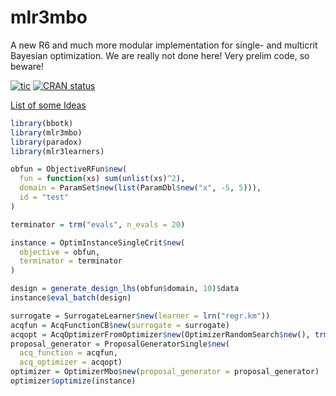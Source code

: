 # mlr3mbo

A new R6 and much more modular implementation for single- and multicrit Bayesian optimization.
We are really not done here! Very prelim code, so beware!

<!-- badges: start -->
[![tic](https://github.com/mlr-org/mlr3mbo/workflows/tic/badge.svg?branch=master)](https://github.com/mlr-org/mlr3mbo/actions)
[![CRAN status](https://www.r-pkg.org/badges/version/mlr3mbo)](https://cran.r-project.org/package=mlr3mbo)
<!-- badges: end -->

[List of some Ideas](https://github.com/mb706/okmbo/tree/master/todo-files)

```r
library(bbotk)
library(mlr3mbo)
library(paradox)
library(mlr3learners)

obfun = ObjectiveRFun$new(
  fun = function(xs) sum(unlist(xs)^2),
  domain = ParamSet$new(list(ParamDbl$new("x", -5, 5))),
  id = "test"
)

terminator = trm("evals", n_evals = 20)

instance = OptimInstanceSingleCrit$new(
  objective = obfun, 
  terminator = terminator
)

design = generate_design_lhs(obfun$domain, 10)$data
instance$eval_batch(design)

surrogate = SurrogateLearner$new(learner = lrn("regr.km"))
acqfun = AcqFunctionCB$new(surrogate = surrogate)
acqopt = AcqOptimizerFromOptimizer$new(OptimizerRandomSearch$new(), trm("evals", n_evals = 1000))
proposal_generator = ProposalGeneratorSingle$new(
  acq_function = acqfun, 
  acq_optimizer = acqopt)
optimizer = OptimizerMbo$new(proposal_generator = proposal_generator)
optimizer$optimize(instance)

```
